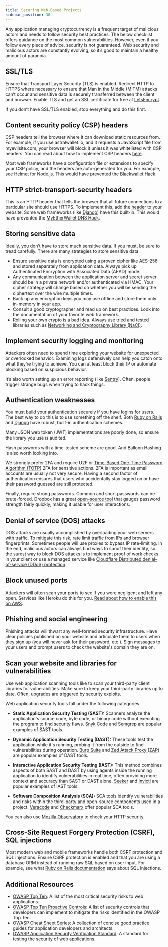 ```yaml
---
title: Securing Web-Based Projects
sidebar_position: 30
---
```


Any application managing cryptocurrency is a frequent target of malicious actors and needs to follow security best practices. The below checklist offers guidance on the most common vulnerabilities. However, even if you follow every piece of advice, security is not guaranteed. Web security and malicious actors are constantly evolving, so it’s good to maintain a healthy amount of paranoia.

## SSL/TLS

Ensure that Transport Layer Security (TLS) is enabled. Redirect HTTP to HTTPS where necessary to ensure that Man in the Middle (MITM) attacks can’t occur and sensitive data is securely transferred between the client and browser. Enable TLS and get an SSL certificate for free at [LetsEncrypt](https://letsencrypt.org/getting-started/).

If you don’t have SSL/TLS enabled, stop everything and do this first.

## Content security policy (CSP) headers

CSP headers tell the browser where it can download static resources from. For example, if you use astralwallet.io, and it requests a JavaScript file from myevilsite.com, your browser will block it unless it was whitelisted with CSP headers. You can read about how to implement CSP headers [here](https://developer.mozilla.org/en-US/docs/Web/HTTP/CSP).

Most web frameworks have a configuration file or extensions to specify your CSP policy, and the headers are auto-generated for you. For example, see [Helmet](https://www.npmjs.com/package/helmet) for Node.js. This would have prevented the [Blackwallet Hack](https://www.ccn.com/yet-another-crypto-wallet-hack-causes-users-lose-400000/).

## HTTP strict-transport-security headers

This is an HTTP header that tells the browser that all future connections to a particular site should use HTTPS. To implement this, add the [header](https://developer.mozilla.org/en-US/docs/Web/HTTP/Headers/Strict-Transport-Security) to your website. Some web frameworks (like [Django](https://docs.djangoproject.com/en/2.0/topics/security/#ssl-https)) have this built-in. This would have prevented the [MyEtherWallet DNS Hack](https://bitcoinmagazine.com/articles/popular-ether-wallet-mew-hijacked-dns-attack/).

## Storing sensitive data

Ideally, you don’t have to store much sensitive data. If you must, be sure to tread carefully. There are many strategies to store sensitive data:

- Ensure sensitive data is encrypted using a proven cipher like AES-256 and stored separately from application data. Always pick up Authenticated Encryption with Associated Data (AEAD) mode.
- Any communication between the application server and secret server should be in a private network and/or authenticated via HMAC. Your cipher strategy will change based on whether you will be sending the ciphertext over the wire multiple times.
- Back up any encryption keys you may use offline and store them only in-memory in your app.
- Consult a good cryptographer and read up on best practices. Look into the documentation of your favorite web framework.
- Rolling your own crypto is a bad idea. Always use tried and tested libraries such as [Networking and Cryptography Library (NaCI)](<https://en.wikipedia.org/wiki/NaCl_(software)>).

## Implement security logging and monitoring

Attackers often need to spend time exploring your website for unexpected or overlooked behavior. Examining logs defensively can help you catch onto what they’re trying to achieve. You can at least block their IP or automate blocking based on suspicious behavior.

It’s also worth setting up an error reporting (like [Sentry](https://sentry.io/welcome/)). Often, people trigger strange bugs when trying to hack things.

## Authentication weaknesses

You must build your authentication securely if you have logins for users. The best way to do this is to use something off the shelf. Both [Ruby on Rails](https://guides.rubyonrails.org/security.html#authentication) and [Django](https://docs.djangoproject.com/en/5.2/topics/auth) have robust, built-in authentication schemes.

Many JSON web token (JWT) implementations are poorly done, so ensure the library you use is audited.

Hash passwords with a time-tested scheme are good. And Balloon Hashing is also worth looking into.

We strongly prefer 2FA and require U2F or [Time-Based One-Time Password Algorithm (TOTP)](https://tools.ietf.org/html/rfc6238) 2FA for sensitive actions. 2FA is important as email accounts are usually not very secure. Having a second factor of authentication ensures that users who accidentally stay logged on or have their password guessed are still protected.

Finally, require strong passwords. Common and short passwords can be brute-forced. Dropbox has a great [open-source tool](https://dropbox.tech/security/zxcvbn-realistic-password-strength-estimation) that gauges password strength fairly quickly, making it usable for user interactions.

## Denial of service (DOS) attacks

DOS attacks are usually accomplished by overloading your web servers with traffic. To mitigate this risk, rate limit traffic from IPs and browser fingerprints. Sometimes people will use proxies to bypass IP rate-limiting. In the end, malicious actors can always find ways to spoof their identity, so the surest way to block DOS attacks is to implement proof of work checks in your client or use a managed service like [Cloudflare Distributed denial-of-service (DDoS) protection](https://www.cloudflare.com/ddos/).

## Block unused ports

Attackers will often scan your ports to see if you were negligent and left any open. Services like Heroku do this for you. [Read about how to enable this on AWS](https://docs.aws.amazon.com/config/latest/developerguide/restricted-common-ports.html).

## Phishing and social engineering

Phishing attacks will thwart any well-formed security infrastructure. Have clear policies published on your website and articulate them to users when they sign up (you will never ask for their password, etc.). Sign messages to your users and prompt users to check the website's domain they are on.

## Scan your website and libraries for vulnerabilities

Use web application scanning tools like to scan your third-party client libraries for vulnerabilities. Make sure to keep your third-party libraries up to date. Often, upgrades are triggered by security exploits.

Web application security tools fall under the following categories. 

* **Static Application Security Testing (SAST):** Scanners analyze the application's source code, byte code, or binary code without executing the program to find security flaws. [Snyk Code](https://snyk.io/product/snyk-code) and [Semgrep](https://semgrep.dev/solutions/static-application-security-testing) are popular examples of SAST tools. 

* **Dynamic Application Security Testing (DAST):** These tools test the application while it's running, probing it from the outside to find vulnerabilities during operation. [Burp Suite](https://portswigger.net/burp) and [Zed Attack Proxy (ZAP)](https://www.zaproxy.org) are popular examples of DAST tools. 

* **Interactive Application Security Testing (IAST):** This method combines aspects of both SAST and DAST by using agents inside the running application to identify vulnerabilities in real time, often providing more context and accuracy than SAST or DAST alone. [Seeker](https://www.blackduck.com/interactive-application-security-testing.html) and [Invicti](https://www.invicti.com/learn/interactive-application-security-testing-iast) are popular examples of IAST tools. 

* **Software Composition Analysis (SCA):** SCA tools identify vulnerabilities and risks within the third-party and open-source components used in a project. [Veracode](https://www.veracode.com/products/software-composition-analysis) and [Checkmarx](https://checkmarx.com/cxsca-open-source-scanning) offer popular SCA tools. 

You can also use [Mozilla Observatory](https://developer.mozilla.org/en-US/observatory) to check your HTTP security.


## Cross-Site Request Forgery Protection (CSRF), SQL injections

Most modern web and mobile frameworks handle both CSRF protection and SQL injections. Ensure CSRF protection is enabled and that you are using a database ORM instead of running raw SQL based on user input. For example, see what [Ruby on Rails documentation](http://guides.rubyonrails.org/security.html#sql-injection) says about SQL injections.

## Additional Resources

- [OWASP Top Ten](https://owasp.org/www-project-top-ten/): A list of the most critical security risks to web applications.
- [OWASP Top Ten Proactive Controls](https://top10proactive.owasp.org/): A list of security controls that developers can implement to mitigate the risks identified in the OWASP Top Ten.
- [OWASP Cheat Sheet Series](https://cheatsheetseries.owasp.org/): A collection of concise good practice guides for application developers and architects.
- [OWASP Application Security Verification Standard](https://owasp.org/www-project-application-security-verification-standard/): A standard for testing the security of web applications.
